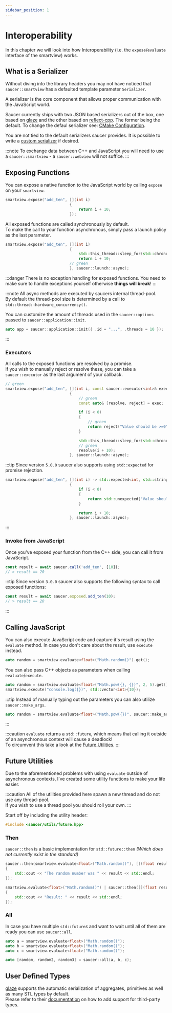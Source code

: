 ```yaml
---
sidebar_position: 1
---
```



# Interoperability

In this chapter we will look into how Interoperability (i.e. the `expose`/`evaluate` interface of the smartview) works.

## What is a Serializer

Without diving into the library headers you may not have noticed that `saucer::smartview` has a defaulted template parameter `Serializer`.  

A serializer is the core component that allows proper communication with the JavaScript world. 

Saucer currently ships with two JSON based serializers out of the box, one based on [glaze](https://github.com/stephenberry/glaze) and the other based on [reflect-cpp](https://github.com/getml/reflect-cpp).
The former being the default. To change the defaul serializer see: [CMake Configuration](getting-started/cmake.mdx#serializer).

You are not tied to the default serializers saucer provides. It is possible to write a [custom serializer](advanced/serializers.mdx) if desired.

:::note
To exchange data between C++ and JavaScript you will need to use a `saucer::smartview` - a `saucer::webview` will not suffice.
:::

## Exposing Functions

You can expose a native function to the JavaScript world by calling `expose` on your `smartview`.

```cpp title="Example: Exposing a function"
smartview.expose("add_ten", [](int i)
                            {
                                return i + 10;
                            });

```

All exposed functions are called synchronously by default.  
To make the call to your function asynchronous, simply pass a launch policy as the last parameter.

```cpp title="Example: Exposing a function asynchronously"
smartview.expose("add_ten", [](int i)
                            {
                                std::this_thread::sleep_for(std::chrono::seconds(10));
                                return i + 10;
                            // green
                            }, saucer::launch::async);
```

:::danger
There is no exception handling for exposed functions. You need to make sure to handle exceptions yourself otherwise **things will break**!
:::

:::note
All async methods are executed by saucers internal thread-pool.  
By default the thread-pool size is determined by a call to `std::thread::hardware_concurrency()`.

You can customize the amount of threads used in the `saucer::options` passed to `saucer::application::init`.

```cpp title="Example: Custom Thread Count"
auto app = saucer::application::init({ .id = "...", .threads = 10 });
```
:::

### Executors

All calls to the exposed functions are resolved by a promise.  
If you wish to manually reject or resolve these, you can take a `saucer::executor` as the last argument of your callback.

```cpp title="Example: Taking executor to manually resolve promise"
// green
smartview.expose("add_ten", [](int i, const saucer::executor<int>& exec)
                            {
                                // green
                                const auto& [resolve, reject] = exec;

                                if (i < 0)
                                {
                                    // green
                                    return reject("Value should be >=0");
                                }

                                std::this_thread::sleep_for(std::chrono::seconds(10));
                                // green
                                resolve(i + 10);
                            }, saucer::launch::async);
```

:::tip
Since version `5.0.0` saucer also supports using `std::expected` for promise rejection.  

```cpp title="Example: Using std::expected to resolve promise"
smartview.expose("add_ten", [](int i) -> std::expected<int, std::string> 
                            {
                                if (i < 0)
                                {
                                    return std::unexpected{"Value should be >=0"};
                                }

                                return i + 10;
                            }, saucer::launch::async);
```
:::

### Invoke from JavaScript

Once you've exposed your function from the C++ side, you can call it from JavaScript.

```js title="Example: Calling your exposed function from the JavaScript World"
const result = await saucer.call('add_ten', [10]);
// > result == 20
```

:::tip
Since version `3.0.0` saucer also supports the following syntax to call exposed functions:

```js title="Example: Calling your exposed function from the JavaScript World (New)"
const result = await saucer.exposed.add_ten(10);
// > result == 20
```
:::

## Calling JavaScript

You can also execute JavaScript code and capture it's result using the `evaluate` method. 
In case you don't care about the result, use `execute` instead.

```cpp
auto random = smartview.evaluate<float>("Math.random()").get();
```

You can also pass C++ objects as parameters when calling `evaluate`/`execute`.

```cpp
auto random = smartview.evaluate<float>("Math.pow({}, {})", 2, 5).get();
smartview.execute("console.log({})", std::vector<int>{10});
```

:::tip
Instead of manually typing out the parameters you can also utilize `saucer::make_args`.

```cpp
auto random = smartview.evaluate<float>("Math.pow({})", saucer::make_args(2, 5)).get();
```

:::

:::caution
`evaluate` returns a `std::future`, which means that calling it outside of an asynchronous context will cause a deadlock!  
To circumvent this take a look at the [Future Utilities](#future-utilities).
:::

## Future Utilities

Due to the aforementioned problems with using `evaluate` outside of asynchronous contexts, I've created some utility functions to make your life easier.

:::caution
All of the utilities provided here spawn a new thread and do not use any thread-pool.  
If you wish to use a thread pool you should roll your own.
:::

Start off by including the utility header:

```cpp
#include <saucer/utils/future.hpp>
```

### Then

`saucer::then` is a basic implementation for `std::future::then` _(Which does not currently exist in the standard)_

```cpp title="Example Usage"
saucer::then(smartview.evaluate<float>("Math.random()"), [](float result)
{
    std::cout << "The random number was " << result << std::endl;
});

smartview.evaluate<float>("Math.random()") | saucer::then([](float result)
{
    std::cout << "Result: " << result << std::endl;
});
```

### All

In case you have multiple `std::future`_s_ and want to wait until all of them are ready you can use `saucer::all`.

```cpp title="Example Usage"
auto a = smartview.evaluate<float>("Math.random()");
auto b = smartview.evaluate<float>("Math.random()");
auto c = smartview.evaluate<float>("Math.random()");

auto [random, random2, random3] = saucer::all(a, b, c);
```

## User Defined Types

[glaze](https://github.com/stephenberry/glaze) supports the automatic serialization of aggregates, primitives as well as many STL types by default.  
Please refer to their [documentation](https://github.com/stephenberry/glaze#example) on how to add support for third-party types.
